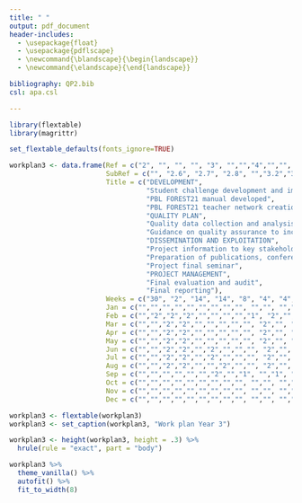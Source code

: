 ```yaml
---
title: " "
output: pdf_document
header-includes:
  - \usepackage{float}
  - \usepackage{pdflscape}
  - \newcommand{\blandscape}{\begin{landscape}}
  - \newcommand{\elandscape}{\end{landscape}}

bibliography: QP2.bib
csl: apa.csl

---
```


\blandscape

```r

library(flextable)
library(magrittr)

set_flextable_defaults(fonts_ignore=TRUE) 

workplan3 <- data.frame(Ref = c("2", "", "", "", "3", "","","4","","", "","5", "", ""),                                
                        SubRef = c("", "2.6", "2.7", "2.8", "","3.2","3.2","","4.4","4.5","4.6","","5.5","5.6"),
                        Title = c("DEVELOPMENT", 
                                  "Student challenge development and implementation",
                                  "PBL FOREST21 manual developed", 
                                  "PBL FOREST21 teacher network creation", 
                                  "QUALITY PLAN",
                                  "Quality data collection and analysis",
                                  "Guidance on quality assurance to increase HEIs capacity for MEL",
                                  "DISSEMINATION AND EXPLOITATION",
                                  "Project information to key stakeholders",
                                  "Preparation of publications, conference presentations",
                                  "Project final seminar",
                                  "PROJECT MANAGEMENT",
                                  "Final evaluation and audit",
                                  "Final reporting"),
                        Weeks = c("30", "2", "14", "14", "8", "4", "4", "17", "2","14", "1", "20", "20", "10"),
                        Jan = c("","","","","","","","","", "","", "","",""),
                        Feb = c("","2","2","2","","","","","1", "2","", "","",""),
                        Mar = c("","","2","2","","","","","", "2","", "","",""),
                        Apr = c("","","2","2","","","","","", "2","", "","",""),
                        May = c("","","2","2","","","","","", "2","", "","",""),
                        Jun = c("","","2","2","","2","","","", "2","", "","",""),
                        Jul = c("","","2","2","","2","","","", "2","", "","",""),
                        Aug = c("","","2","2","","","2","","", "2","", "","",""),
                        Sep = c("","","","","","","2","","1", "","1", "","2","2"),
                        Oct = c("","","","","","","","","", "","", "","2","2"),
                        Nov = c("","","","","","","","","", "","", "","2","2"),
                        Dec = c("","","","","","","","","", "","", "","4","4"))

workplan3 <- flextable(workplan3)
workplan3 <- set_caption(workplan3, "Work plan Year 3")

workplan3 <- height(workplan3, height = .3) %>% 
  hrule(rule = "exact", part = "body")  

workplan3 %>%  
  theme_vanilla() %>%
  autofit() %>%
  fit_to_width(8)
```

\elandscape